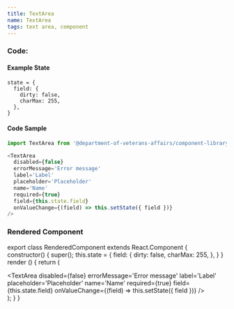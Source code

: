 ```yaml
---
title: TextArea
name: TextArea
tags: text area, component
---
```



### Code:

#### Example State
```
state = {
  field: {
    dirty: false,
    charMax: 255,
  },
}
```

#### Code Sample
```javascript
import TextArea from '@department-of-veterans-affairs/component-library/TextArea'

<TextArea
  disabled={false}
  errorMessage='Error message'
  label='Label'
  placeholder='Placeholder'
  name='Name'
  required={true}
  field={this.state.field}
  onValueChange={(field) => this.setState({ field })}
/>
```

### Rendered Component

export class RenderedComponent extends React.Component {
  constructor() {
    super();
    this.state = {
      field: {
        dirty: false,
        charMax: 255,
      },
    }
  }
  render () {
    return (
      <div className="site-c-reactcomp__rendered">
        <TextArea
          disabled={false}
          errorMessage='Error message'
          label='Label'
          placeholder='Placeholder'
          name='Name'
          required={true}
          field={this.state.field}
          onValueChange={(field) => this.setState({ field })}
        />
      </div>
    );
  }
}

<RenderedComponent />

